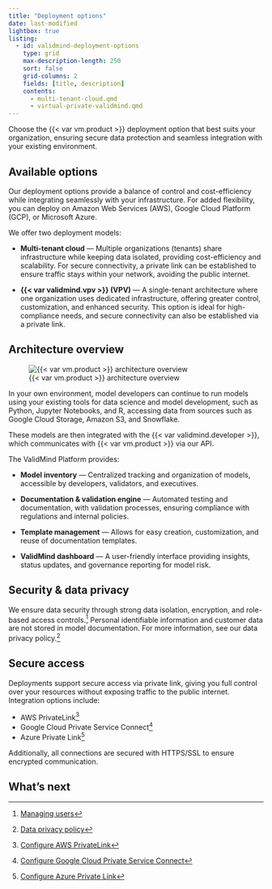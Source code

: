 ```yaml
---
title: "Deployment options"
date: last-modified
lightbox: true
listing:
  - id: validmind-deployment-options
    type: grid
    max-description-length: 250
    sort: false
    grid-columns: 2
    fields: [title, description]
    contents:
      - multi-tenant-cloud.qmd
      - virtual-private-validmind.qmd
---
```


Choose the {{< var vm.product >}} deployment option that best suits your organization, ensuring secure data protection and seamless integration with your existing environment.

## Available options

Our deployment options provide a balance of control and cost-efficiency while integrating seamlessly with your infrastructure. For added flexibility, you can deploy on Amazon Web Services (AWS), Google Cloud Platform (GCP), or Microsoft Azure.

We offer two deployment models:

- **Multi-tenant cloud** — Multiple organizations (tenants) share infrastructure while keeping data isolated, providing cost-efficiency and scalability. For secure connectivity, a private link can be established to ensure traffic stays within your network, avoiding the public internet.

- **{{< var validmind.vpv >}} (VPV)** — A single-tenant architecture where one organization uses dedicated infrastructure, offering greater control, customization, and enhanced security. This option is ideal for high-compliance needs, and secure connectivity can also be established via a private link.

## Architecture overview


![{{< var vm.product >}} architecture overview](validmind-architecture-overview.png){fig-alt="An image showing the ValidMind platform architecture"}

In your own environment, model developers can continue to run models using your existing tools for data science and model development, such as Python, Jupyter Notebooks, and R, accessing data from sources such as Google Cloud Storage, Amazon S3, and Snowflake.

These models are then integrated with the {{< var validmind.developer >}}, which communicates with {{< var vm.product >}} via our API.

The ValidMind Platform provides:

- **Model inventory** — Centralized tracking and organization of models, accessible by developers, validators, and executives.

- **Documentation & validation engine** — Automated testing and documentation, with validation processes, ensuring compliance with regulations and internal policies.

- **Template management** — Allows for easy creation, customization, and reuse of documentation templates.

- **ValidMind dashboard** — A user-friendly interface providing insights, status updates, and governance reporting for model risk.

## Security & data privacy

We ensure data security through strong data isolation, encryption, and role-based access controls.[^1] Personal identifiable information and customer data are not stored in model documentation. For more information, see our data privacy policy.[^2]

## Secure access

Deployments support secure access via private link, giving you full control over your resources without exposing traffic to the public internet. Integration options include:

- AWS PrivateLink[^3]
- Google Cloud Private Service Connect[^4]
- Azure Private Link[^5]

Additionally, all connections are secured with HTTPS/SSL to ensure encrypted communication.

## What's next

:::{#validmind-deployment-options}
:::

<!-- FOOTNOTES -->
[^1]: [Managing users](/guide/configuration/managing-users.qmd)
[^2]: [Data privacy policy](/about/fine-print/data-privacy-policy.qmd)
[^3]: [Configure AWS PrivateLink](/guide/configuration/configure-aws-privatelink.qmd)
[^4]: [Configure Google Cloud Private Service Connect](/guide/configuration/configure-google-private-service-connect.qmd)
[^5]: [Configure Azure Private Link](//guide/configuration/configure-azure-private-link.qmd)

